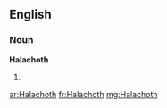 ==English==

===Noun===
'''Halachoth'''

# {{plural of|[[Halacha]]}}

[[ar:Halachoth]]
[[fr:Halachoth]]
[[mg:Halachoth]]